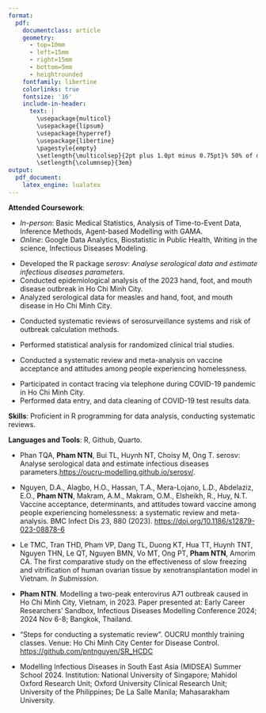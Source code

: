 ```yaml
---
format: 
  pdf: 
    documentclass: article
    geometry:
      - top=10mm
      - left=15mm
      - right=15mm
      - bottom=5mm
      - heightrounded
    fontfamily: libertine
    colorlinks: true
    fontsize: '16'
    include-in-header: 
      text: |
        \usepackage{multicol}
        \usepackage{lipsum}
        \usepackage{hyperref}
        \usepackage{libertine}
        \pagestyle{empty}
        \setlength{\multicolsep}{2pt plus 1.0pt minus 0.75pt}% 50% of original values
        \setlength{\columnsep}{3em}
output:
  pdf_document:
    latex_engine: lualatex
---
```


<!-- TITLE -->

```{=tex}
\begin{huge}\begin{center}{\bf Nguyen Pham Nguyen The}\end{center}\end{huge}
```
<!-- CONTACT INFO -->

```{=tex}
\begin{center}thenguyenphamnguyen@gmail.com ∙ \href{https://www.linkedin.com/in/nguyen-pnt/}{LinkedIn}∙ \href{https://github.com/pntnguyen}{Github}
\end{center}

\vspace{15pt}
```
<!-- EDUCATION: 1ST BULLET -->

```{=tex}
\begin{large}
{\bf EDUCATION}
\vspace{3pt}
\hrule
\begin{multicols}{2}
\begin{flushleft}{\bf \makebox[0pt][l]{University of Medicine and Pharmacy at Ho Chi Minh City}}\end{flushleft}
\begin{flushright}Ho Chi Minh City, Vietnam\end{flushright}
\end{multicols}
\vspace{-0.17cm}
\begin{multicols}{2}
\begin{flushleft}Doctor of Preventive Medicine\end{flushleft}
\begin{flushright}2018 - 2024\end{flushright}
\end{multicols}
\end{large}
```

\vspace{-0.16cm}

**Attended Coursework**: 
\vspace{-0.16cm}

-  *In-person*: Basic  Medical Statistics, Analysis of Time-to-Event Data, Inference Methods, Agent-based Modelling with GAMA. 
-  *Online*: Google Data Analytics, Biostatistic in Public Health, Writing in the science, Infectious Diseases Modeling.
 
\vspace{3pt}

<!-- EXPERIENCE : 1ST BULLET-->

```{=tex}
\begin{large}{\bf EXPERIENCE}
\vspace{3pt}
\hrule
\begin{multicols}{2}
\begin{flushleft}{\bf \makebox[0pt][l]{Mathematical Modelling Group, Oxford University Clinical Research Unit}}\end{flushleft}
\begin{flushright}Sep 2023-Present\end{flushright}
\end{multicols}
\vspace{-0.17cm}
\begin{multicols}{2}
\begin{flushleft}\textit{Research Assistant}\end{flushleft}
\end{multicols}
\end{large}
```
\vspace{-0.16cm}

-   Developed the R package *serosv: Analyse serological data and estimate infectious diseases parameters.*
-   Conducted epidemiological analysis of the 2023 hand, foot, and mouth disease outbreak in Ho Chi Minh City.
-   Analyzed serological data for measles and hand, foot, and mouth disease in Ho Chi Minh City.

\vspace{-0.17cm}

```{=tex}
\begin{large}
\begin{multicols}{2}
\begin{flushleft}\textit{Intern}\end{flushleft}
\begin{flushright}Jun 2023-Aug 2023\end{flushright}
\end{multicols}
\end{large}
```
\vspace{-0.16cm}

-   Conducted systematic reviews of serosurveillance systems and risk of outbreak calculation methods.

\vspace{3pt}

<!-- EXPERIENCE : 2ND BULLET-->

```{=tex}
\begin{large}
\begin{multicols}{2}
\begin{flushleft}{\bf \makebox[0pt][l]{Inferity Department, Tu Du Obstetrics and Gynecology Hospital}}\end{flushleft}
\begin{flushright}Jun 2023-Present\end{flushright}
\end{multicols}
\vspace{-0.17cm}
\begin{multicols}{2}
\begin{flushleft}\textit{Biostatistical Analyst}\end{flushleft}
\end{multicols}
\end{large}
```
\vspace{-0.16cm}

-   Performed statistical analysis for randomized clinical trial studies.

\vspace{3pt}

<!-- EXPERIENCE : 3RD BULLET-->

```{=tex}
\begin{large}
\begin{multicols}{2}
\begin{flushleft}{\bf Online Research Club}\end{flushleft}
\begin{flushright}Oct 2022-Oct 2024\end{flushright}
\end{multicols}
\vspace{-0.17cm}
\begin{multicols}{2}
\begin{flushleft}\textit{Researcher}\end{flushleft}
\end{multicols}
\end{large}
```
\vspace{-0.16cm}

-   Conducted a systematic review and meta-analysis on vaccine acceptance and attitudes among people experiencing homelessness.

\vspace{3pt}

<!-- EXPERIENCE : 4RD BULLET-->

```{=tex}
\begin{large}
\begin{multicols}{2}
\begin{flushleft}{\bf Ho Chi Minh City Center for Disease Control}\end{flushleft}
\begin{flushright}Jun 2021-Oct 2021\end{flushright}
\end{multicols}
\vspace{-0.17cm}
\begin{multicols}{2}
\begin{flushleft}\textit{Pandemic response volunteer}\end{flushleft}
\end{multicols}
\end{large}
```
-   Participated in contact tracing via telephone during COVID-19 pandemic in Ho Chi Minh City.
-   Performed data entry, and data cleaning of COVID-19 test results data.

\vspace{0.05cm}

<!-- SKILLS -->

```{=tex}
\begin{large}{\bf SKILLS}
  \vspace{3pt}
  \hrule
\end{large}
```
**Skills**: Proficient in R programming for data analysis, conducting systematic reviews.

\vspace{-0.16cm}

**Languages and Tools**: R, Github, Quarto.

\vspace{0.05cm}

<!-- RESEARCH OUTPUTS-->

```{=tex}
\begin{large}{\bf RESEARCH OUTPUTS}
\vspace{3pt}
\hrule
\begin{multicols}{2}
\begin{flushleft}{\bf Software}\end{flushleft}
\end{multicols}
\end{large}
```
\vspace{-0.17cm}

-   Phan TQA, **Pham NTN**, Bui TL, Huynh NT, Choisy M, Ong T. serosv: Analyse serological data and estimate infectious diseases parameters.[https://oucru-modelling.github.io/serosv/](https://oucru-modelling.github.io/serosv/){target="_blank"}.

\vspace{-0.16cm}

```{=tex}
\begin{large}
\vspace{3pt}
\begin{multicols}{2}
\begin{flushleft}{\bf Publications}\end{flushleft}
\end{multicols}
\end{large}
```
\vspace{-0.17cm}

-   Nguyen, D.A., Alagbo, H.O., Hassan, T.A., Mera-Lojano, L.D., Abdelaziz, E.O., **Pham NTN**, Makram, A.M., Makram, O.M., Elsheikh, R., Huy, N.T. Vaccine acceptance, determinants, and attitudes toward vaccine among people experiencing homelessness: a systematic review and meta-analysis. BMC Infect Dis 23, 880 (2023). [https://doi.org/10.1186/s12879-023-08878-6](https://doi.org/10.1186/s12879-023-08878-6){target="_blank"}

\vspace{-0.16cm}

-   Le TMC, Tran THD, Pham VP, Dang TL, Duong KT, Hua TT, Huynh TNT, Nguyen THN, Le QT, Nguyen BMN, Vo MT, Ong PT, **Pham NTN**, Amorim CA. The first comparative study on the effectiveness of slow freezing and vitrification of human ovarian tissue by xenotransplantation model in Vietnam. *In Submission*.

\vspace{-0.16cm}

```{=tex}
\begin{large}
\vspace{3pt}
\begin{multicols}{2}
\begin{flushleft}{\bf Oral presentation}\end{flushleft}
\end{multicols}
\end{large}
```
-   **Pham NTN**. Modelling a two-peak enterovirus A71 outbreak caused in Ho Chi Minh City, Vietnam, in 2023. Paper presented at: Early Career Researchers’ Sandbox, Infectious Diseases Modelling Conference 2024; 2024 Nov 6-8; Bangkok, Thailand.

\vspace{0.05cm}

<!-- TEACHING-->

```{=tex}
\begin{large}{\bf TEACHING}
\vspace{3pt}
\hrule
\begin{multicols}{2}
\begin{flushleft}{\bf Seminar}\end{flushleft}
\end{multicols}
\end{large}
```
\vspace{-0.17cm}

-   "Steps for conducting a systematic review". OUCRU monthly training classes. Venue: Ho Chi Minh City Center for Disease Control. [https://github.com/pntnguyen/SR_HCDC](https://github.com/pntnguyen/SR_HCDC){target="_blank"}

\vspace{5cm}

<!-- ACHIEVEMENT -->

```{=tex}

\begin{large}{\bf ACHIEVEMENTS}

\vspace{3pt}

\hrule

\begin{multicols}{2}

\begin{flushleft}{\bf Scholarship}\end{flushleft}

\end{multicols}

\end{large}

```

\vspace{-0.17cm}

-  Modelling Infectious Diseases in South East Asia (MIDSEA) Summer School 2024. Institution: National University of Singapore; Mahidol Oxford Research Unit; Oxford University Clinical Research Unit; University of the Philippines; De La Salle Manila; Mahasarakham University.

\vspace{-0.16cm}
